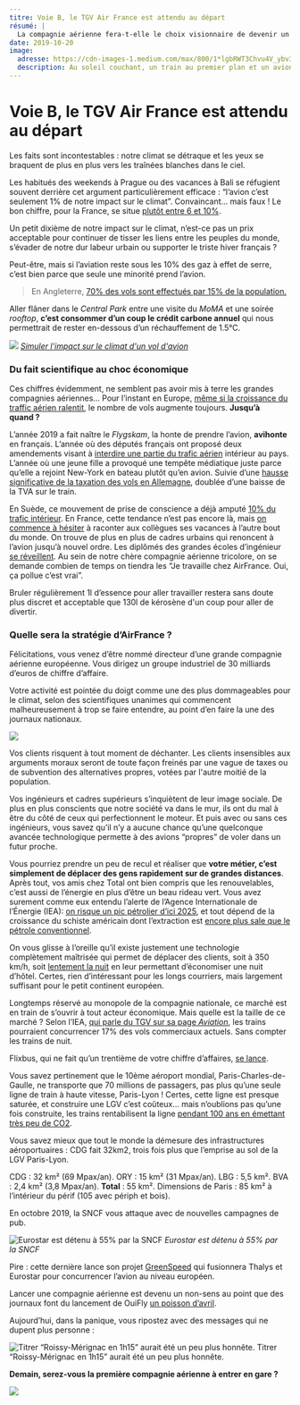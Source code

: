 ```yaml
---
titre: Voie B, le TGV Air France est attendu au départ
résumé: |
  La compagnie aérienne fera-t-elle le choix visionnaire de devenir un acteur du seul transport rapide du futur : le train ?
date: 2019-10-20
image:
  adresse: https://cdn-images-1.medium.com/max/800/1*lgbRWT3Chvu4V_ybv307Yw.jpeg
  description: Au soleil couchant, un train au premier plan et un avion dans le ciel au second plan.
---
```


# Voie B, le TGV Air France est attendu au départ

Les faits sont incontestables : notre climat se détraque et les yeux se braquent de plus en plus vers les traînées blanches dans le ciel.

Les habitués des weekends à Prague ou des vacances à Bali se réfugient souvent derrière cet argument particulièrement efficace : “l’avion c’est seulement 1% de notre impact sur le climat”. Convaincant… mais faux ! Le bon chiffre, pour la France, se situe [plutôt entre 6 et 10%](https://theshiftproject.org/article/aerien-climat-fiscalite-manuel-auto-defense-intellectuelle/).

Un petit dixième de notre impact sur le climat, n’est-ce pas un prix acceptable pour continuer de tisser les liens entre les peuples du monde, s’évader de notre dur labeur urbain ou supporter le triste hiver français ?

Peut-être, mais si l’aviation reste sous les 10% des gaz à effet de serre, c’est bien parce que seule une minorité prend l’avion.

> En Angleterre, [70% des vols sont effectués par 15% de la population.](https://fullfact.org/economy/do-15-people-take-70-flights/)

Aller flâner dans le _Central Park_ entre une visite du _MoMA_ et une soirée _rooftop_, **c’est consommer d’un coup le crédit carbone annuel** qui nous permettrait de rester en-dessous d’un réchauffement de 1.5°C.

![](https://cdn-images-1.medium.com/max/800/1*gERdyuRRghS_LGBsakP_gw.jpeg)
_[Simuler l'impact sur le climat d'un vol d'avion](https://futur.eco/simulateur/transport/avion/impact)_

### Du fait scientifique au choc économique

Ces chiffres évidemment, ne semblent pas avoir mis à terre les grandes compagnies aériennes… Pour l’instant en Europe, [même si la croissance du traffic aérien ralentit](https://www.air-journal.fr/2019-08-10-la-croissance-du-trafic-aerien-ralentit-en-europe-5214297.html), le nombre de vols augmente toujours. **Jusqu’à quand ?**

L’année 2019 a fait naître le _Flygskam_, la honte de prendre l’avion, **avihonte** en français. L’année où des députés français ont proposé deux amendements visant à [interdire une partie du trafic aérien](https://francoisruffin.fr/loi-aerien-train) intérieur au pays. L’année où une jeune fille a provoqué une tempête médiatique juste parce qu’elle a rejoint New-York en bateau plutôt qu’en avion. Suivie d’une [hausse significative de la taxation des vols en Allemagne](https://www.lesechos.fr/industrie-services/tourisme-transport/lallemagne-va-augmenter-drastiquement-sa-taxe-sur-les-billets-davion-1140616), doublée d’une baisse de la TVA sur le train.

En Suède, ce mouvement de prise de conscience a déjà amputé [10% du trafic intérieur](http://www.rfi.fr/europe/20190816-suede-baisse-nombre-passagers-vols-interieurs-flygskam). En France, cette tendance n’est pas encore là, mais [on commence à hésiter](https://mobile.francetvinfo.fr/monde/environnement/est-ce-que-je-suis-encore-credible-ecolos-convaincus-ils-nous-racontent-leurs-dilemmes-quotidiens-pour-respecter-leurs-principes_3602765.amp?__twitter_impression=true) à raconter aux collègues ses vacances à l’autre bout du monde. On trouve de plus en plus de cadres urbains qui renoncent à l’avion jusqu’à nouvel ordre. Les diplômés des grandes écoles d’ingénieur [se réveillent](https://etudiant.lefigaro.fr/article/les-etudiants-de-grandes-ecoles-lancent-un-manifeste-pour-le-climat_471a11f0-cbbe-11e8-913b-46be04476de0/). Au sein de notre chère compagnie aérienne tricolore, on se demande combien de temps on tiendra les “Je travaille chez AirFrance. Oui, ça pollue c’est vrai”.

Bruler régulièrement 1l d’essence pour aller travailler restera sans doute plus discret et acceptable que 130l de kérosène d'un coup pour aller de divertir.

### Quelle sera la stratégie d’AirFrance ?

Félicitations, vous venez d’être nommé directeur d’une grande compagnie aérienne européenne. Vous dirigez un groupe industriel de 30 milliards d’euros de chiffre d’affaire.

Votre activité est pointée du doigt comme une des plus dommageables pour le climat, selon des scientifiques unanimes qui commencent malheureusement à trop se faire entendre, au point d’en faire la une des journaux nationaux.

![](https://cdn-images-1.medium.com/max/800/1*4sdIiOfwPq-Q9vdusXoKEQ.jpeg)

Vos clients risquent à tout moment de déchanter. Les clients insensibles aux arguments moraux seront de toute façon freinés par une vague de taxes ou de subvention des alternatives propres, votées par l'autre moitié de la population.

Vos ingénieurs et cadres supérieurs s’inquiètent de leur image sociale. De plus en plus conscients que notre société va dans le mur, ils ont du mal à être du côté de ceux qui perfectionnent le moteur. Et puis avec ou sans ces ingénieurs, vous savez qu’il n’y a aucune chance qu’une quelconque avancée technologique permette à des avions “propres” de voler dans un futur proche.

Vous pourriez prendre un peu de recul et réaliser que **votre métier, c’est simplement de déplacer des gens rapidement sur de grandes distances**. Après tout, vos amis chez Total ont bien compris que les renouvelables, c’est aussi de l’énergie en plus d’être un beau rideau vert. Vous avez surement comme eux entendu l’alerte de l’Agence Internationale de l’Énergie (IEA): [on risque un pic pétrolier d’ici 2025](https://www.lemonde.fr/blog/petrole/2019/09/13/la-production-americaine-de-petrole-a-cesse-de-croitre/), et tout dépend de la croissance du schiste américain dont l’extraction est [encore plus sale que le pétrole conventionnel](https://www.nationalgeographic.fr/environnement/2019/08/pics-de-methane-dans-latmosphere-lexploitation-du-gaz-de-schiste-mise-en).

On vous glisse à l’oreille qu’il existe justement une technologie complètement maîtrisée qui permet de déplacer des clients, soit à 350 km/h, soit [lentement la nuit](https://ouiautraindenuit.wordpress.com) en leur permettant d’économiser une nuit d’hôtel. Certes, rien d’intéressant pour les longs courriers, mais largement suffisant pour le petit continent européen.

Longtemps réservé au monopole de la compagnie nationale, ce marché est en train de s’ouvrir à tout acteur économique. Mais quelle est la taille de ce marché ? Selon l’IEA, [qui parle du TGV sur sa page _Aviation_](https://www.iea.org/tcep/transport/aviation/#high-speed-rail), les trains pourraient concurrencer 17% des vols commerciaux actuels. Sans compter les trains de nuit.

Flixbus, qui ne fait qu’un trentième de votre chiffre d’affaires, [se lance](https://www.lepoint.fr/societe/flixtrain-depose-cinq-projets-de-trains-grandes-lignes-17-06-2019-2319388_23.php).

Vous savez pertinement que le 10ème aéroport mondial, Paris-Charles-de-Gaulle, ne transporte que 70 millions de passagers, pas plus qu’une seule ligne de train à haute vitesse, Paris-Lyon ! Certes, cette ligne est presque saturée, et construire une LGV c’est coûteux… mais n’oublions pas qu’une fois construite, les trains rentabilisent la ligne [pendant 100 ans en émettant très peu de CO2](https://twitter.com/i/web/status/1142757866740355073).

Vous savez mieux que tout le monde la démesure des infrastructures aéroportuaires : CDG fait 32km2, trois fois plus que l’emprise au sol de la LGV Paris-Lyon.

CDG : 32 km² (69 Mpax/an). ORY : 15 km² (31 Mpax/an). LBG : 5,5 km². BVA : 2,4 km² (3,8 Mpax/an). **Total** : 55 km². Dimensions de Paris : 85 km² à l’intérieur du périf (105 avec périph et bois).

En octobre 2019, la SNCF vous attaque avec de nouvelles campagnes de pub.

![Eurostar est détenu à 55% par la SNCF](https://cdn-images-1.medium.com/max/800/1*XZ_KCJA0mTVKIrZ4rbCrFw.jpeg)
_Eurostar est détenu à 55% par la SNCF_

Pire : cette dernière lance son projet [GreenSpeed](https://www.lesechos.fr/industrie-services/tourisme-transport/la-sncf-souhaite-fusionner-eurostar-et-thalys-1135327) qui fusionnera Thalys et Eurostar pour concurrencer l’avion au niveau européen.

Lancer une compagnie aérienne est devenu un non-sens au point que des journaux font du lancement de OuiFly [un poisson d’avril](https://www.lechotouristique.com/article/la-sncf-lance-ouifly-sa-compagnie-aerienne).

Aujourd’hui, dans la panique, vous ripostez avec des messages qui ne dupent plus personne :

![Titrer “Roissy-Mérignac en 1h15” aurait été un peu plus honnête.](https://cdn-images-1.medium.com/max/800/1*N63nnHk-BoGXsX47v8mUCQ.jpeg)
Titrer “Roissy-Mérignac en 1h15” aurait été un peu plus honnête.

**Demain, serez-vous la première compagnie aérienne à entrer en gare ?**

![](https://pbs.twimg.com/media/EWohhRQXYAIRV3E.jpg)
